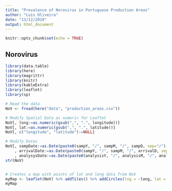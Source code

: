 ```yaml
---
title: "Prevalence of Norovirus in Portuguese Production Areas"
author: "Luis Oliveira"
date: "13/12/2019"
output: html_document
---
```


```r
knitr::opts_chunk$set(echo = TRUE)
```

## Norovirus

```r
library(data.table)
library(here)
library(magrittr)
library(knitr)
library(kableExtra)
library(leaflet)
library(sp)

# Read the data
NoV <- fread(here("data", "production_areas.csv"))

# Modify Spatial Data as numeric for Leaftet
NoV[, long:=as.numeric(gsub(",", ".", longitude))]
NoV[, lat:=as.numeric(gsub(",", ".", latitude))]
NoV[, c("longitude", "latitude"):=NULL]

# Modify Dates
NoV[, sampDate:=as.Date(paste0(sampY, "/", sampM, "/", sampD, sep="/"), "%Y/%m/%d")][
    , arrivalDate:=as.Date(paste0(sampY, "/", sampM, "/", arrivalD, sep="/"), "%Y/%m/%d")][
    , analysysDate:=as.Date(paste0(analysisY, "/", analysisM, "/", analysisD, sep="/"), "%Y/%m/%d")]
str(NoV)


# Creates a map with points of lat and long data from NoV
myMap <- leaflet(NoV) %>% addTiles() %>% addCircles(lng = ~long, lat = ~lat)
myMap






```

